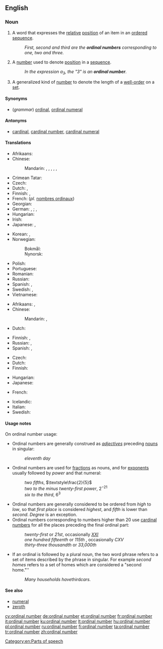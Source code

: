==English==
{{wikipedia}}

===Noun===
{{en-noun|head=[[ordinal]] [[number]]}}

# {{context|grammar|lang=en}} A word that expresses the [[relative]] [[position]] of an item in an [[ordered]] [[sequence]].
#: ''First, second and third are the '''ordinal numbers''' corresponding to one, two and three.''
# {{context|arithmetic|lang=en}} A [[number]] used to denote [[position]] in a [[sequence]].
#: ''In the expression a<sub>3</sub>, the "3" is an '''ordinal number'''.''
# {{context|mathematics|lang=en}} A generalized kind of [[number]] to denote the length of a [[well-order]] on a [[set]].

====Synonyms====
* (''grammar'') [[ordinal]], [[ordinal numeral]]

====Antonyms====
* [[cardinal]], [[cardinal number]], [[cardinal numeral]]

====Translations====
{{trans-top|grammar: word used to denote relative position in a sequence}}
* Afrikaans: {{t-check|af|rangtelwoord}}
* Chinese:
*: Mandarin: {{t+|cmn|順序數|sc=Hani}}, {{t+|cmn|顺序数|tr=shùnxùshù|sc=Hani}}, {{t+|cmn|序數}}, {{t+|cmn|序数|tr=xùshù}}, {{t+|cmn|序數詞}}, {{t+|cmn|序数词|tr=xùshùcí}}
* Crimean Tatar: {{t|crh|sıra sayısı}}
* Czech: {{t-check|cs|řadová číslovka|f}}
* Dutch: {{t-check|nl|ranggetal|n}}, {{t+|nl|rangtelwoord|n}}
* Finnish: {{t+|fi|järjestysluku}}, {{t|fi|ordinaaliluku}}
* French: {{t|fr|nombre ordinal|m}} (''pl.'' [[nombres ordinaux]])
* Georgian: {{t|ka|რიგითი რიცხვითი სახელი|sc=Geor}}
* German: {{t+|de|Ordnungszahl|f}}, {{t+|de|Ordnungszahlwort|n}}; {{t+|de|Ordinale|n}}, {{t+|de|Ordinalzahl|f}}
* Hungarian: {{t+|hu|sorszámnév}}
* Irish: {{t-check|ga|orduimhir|f}}
* Japanese: {{t|ja|序数詞|tr=じょすうし, josūshi}}, {{t+|ja|序数|tr=じょすう, josū|sc=Jpan}}
{{trans-mid}}
* Korean: {{t+|ko|서수|sc=Kore}}, {{t+|ko|서수사|sc=Kore}}
* Norwegian:
*: Bokmål: {{t+|nb|ordenstall|n}}
*: Nynorsk: {{t-check|nn|rekkjetal|n}}
* Polish: {{t|pl|liczebnik porządkowy|m-in}}
* Portuguese: {{t|pt|[[número]] [[ordinal]]|m}}
* Romanian: {{t-check|ro|număr ordinal|n}}
* Russian: {{t+|ru|поря́дковое числи́тельное|n}}
* Spanish: {{t-check|es|ordinal|m}}, {{t-check|es|adjetivo ordinal|m}}
* Swedish: {{t+|sv|ordningstal}}, {{t-check|sv|ordinaltal}}
* Vietnamese: {{t-check|vi|số thứ tự}}
{{trans-bottom}}

{{trans-top|arithmetic: number used to denote position in a sequence}}
* Afrikaans: {{t-check|af|ranggetal}}, {{t-check|af|ordinale getal}}
* Chinese:
*: Mandarin: {{t+|cmn|序數|sc=Hani}}, {{t+|cmn|序数|tr=xùshù|sc=Hani}}
* Dutch: {{t-check|nl|ranggetal|n}}
{{trans-mid}}
* Finnish: {{t+|fi|järjestysluku}}, {{t|fi|ordinaalilukusana}}
* Russian: {{t+|ru|поря́дковый но́мер|m}}, {{t+|ru|но́мер|m}}
* Spanish: {{t-check|es|ordinal|m}}, {{t+check|es|número ordinal|m}}
{{trans-bottom}}

{{trans-top|generalized kind of number to denote the length of a well-order on a set}}
* Czech: {{t|cs|ordinální číslo|n}}
* Dutch: {{t|nl|ranggetal|n}}
* Finnish: {{t|fi|ordinaali}}
{{trans-mid}}
* Hungarian: {{t+|hu|rendszám}}
* Japanese: {{t|ja|順序数|tr=じゅんじょすう, junjosū|sc=Jpan}}
{{trans-bottom}}

{{checktrans-top}}
* French: {{t+check|fr|ordinal|m}}
{{trans-mid}}
* Icelandic: {{t+check|is|raðtala|f}}
* Italian: {{t-check|it|numero ordinale|m}}
* Swedish: {{t-check|sv|ordinaltal}}
{{trans-bottom}}

====Usage notes====
On ordinal number usage:
* Ordinal numbers are generally construed as ''[[adjective]]s'' preceding {{context|countable|lang=en}} [[noun]]s in singular:
*: ''eleventh day''
* Ordinal numbers are used for [[fraction]]s as {{context|countable|lang=en}} nouns, and for [[exponent]]s usually followed by ''power'' and that numeral:
*: ''two fifths'', <math>\textstyle\frac{2}{5}</math>
*: ''two to the minus twenty-first power'', <math>2^{-21}</math>
*: ''six to the third'', <math>6^3</math>
* Ordinal numbers are generally considered to be ordered from ''high'' to ''low'', so that ''first place'' is considered ''highest'', and ''fifth'' is lower than ''second''. ''Degree'' is an exception.
* Ordinal numbers corresponding to numbers higher than 20 use [[cardinal number]]s for all the places preceding the final ordinal part:
*: ''twenty-first'' or ''21st'', occasionally ''[[XXI]]''
*: ''one hundred fifteenth'' or ''115th'' , occasionally ''CXV''
*: ''thirty-three thousandth'' or ''33,000th''
* If an ordinal is followed by a plural noun, the two word phrase refers to a set of items described by the phrase in singular. For example ''second homes'' refers to a set of homes which are considered a "second home."''
*: ''Many households have ''third'' cars.''

====See also====
* [[numeral]]
* [[zeroth]]

[[Category:en:Parts of speech]]

[[cy:ordinal number]]
[[de:ordinal number]]
[[et:ordinal number]]
[[fr:ordinal number]]
[[it:ordinal number]]
[[ku:ordinal number]]
[[lt:ordinal number]]
[[hu:ordinal number]]
[[pl:ordinal number]]
[[ru:ordinal number]]
[[fi:ordinal number]]
[[ta:ordinal number]]
[[tr:ordinal number]]
[[zh:ordinal number]]